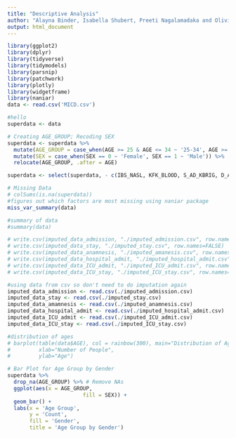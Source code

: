 ```yaml
---
title: "Descriptive Analysis"
author: "Alayna Binder, Isabella Shubert, Preeti Nagalamadaka and Olivia Xiao"
output: html_document
---
```


```r
library(ggplot2)
library(dplyr)
library(tidyverse)
library(tidymodels)
library(parsnip)
library(patchwork)
library(plotly)
library(widgetframe)
library(naniar)
data <- read.csv('MICD.csv')
```

```r
#hello
superdata <- data

# Creating AGE_GROUP; Recoding SEX
superdata <- superdata %>%
  mutate(AGE_GROUP = case_when(AGE >= 25 & AGE <= 34 ~ '25-34', AGE >= 35 & AGE <= 44 ~ '35-44', AGE >= 45 & AGE <= 54 ~ '45-54', AGE >= 55  & AGE <= 64 ~ '55-64', AGE >= 65 & AGE <= 74 ~ '65-74', AGE >= 75 & AGE <= 84 ~ '75-84', AGE >= 85 ~ '85+')) %>%
  mutate(SEX = case_when(SEX == 0 ~ 'Female', SEX == 1 ~ 'Male')) %>%
  relocate(AGE_GROUP, .after = AGE) 

superdata <- select(superdata, - c(IBS_NASL, KFK_BLOOD, S_AD_KBRIG, D_AD_KBRIG, NOT_NA_KB, LID_KB, NA_KB))

```

```r

# Missing Data
# colSums(is.na(superdata))
#figures out which factors are most missing using naniar package
miss_var_summary(data)

#summary of data
#summary(data)

```

```r

# write.csv(imputed_data_admission, "./imputed_admission.csv", row.names=FALSE)
# write.csv(imputed_data_stay, "./imputed_stay.csv", row.names=FALSE)
# write.csv(imputed_data_anamnesis, "./imputed_amanesis.csv", row.names=FALSE)
# write.csv(imputed_data_hospital_admit, "./imputed_hospital_admit.csv", row.names=FALSE)
# write.csv(imputed_data_ICU_admit, "./imputed_ICU_admit.csv", row.names=FALSE)
# write.csv(imputed_data_ICU_stay, "./imputed_ICU_stay.csv", row.names=FALSE)

#using data from csv so don't need to do imputation again
imputed_data_admission <- read.csv(./imputed_admission.csv)
imputed_data_stay <- read.csv(./imputed_stay.csv)
imputed_data_amamnesis <- read.csv(./imputed_anamnesis.csv)
imputed_data_hospital_admit <- read.csv(./imputed_hospital_admit.csv)
imputed_data_ICU_admit <- read.csv(./imputed_ICU_admit.csv)
imputed_data_ICU_stay <- read.csv(./imputed_ICU_stay.csv)

```

```r

#distribution of ages
# barplot(table(data$AGE), col = rainbow(300), main="Distribution of Ages in the Study",
#         xlab="Number of People",
#         ylab="Age")

# Bar Plot for Age Group by Gender
superdata %>%
  drop_na(AGE_GROUP) %>% # Remove NAs
  ggplot(aes(x = AGE_GROUP,
                        fill = SEX)) +
  geom_bar() +
  labs(x = 'Age Group',
       y = 'Count',
       fill = 'Gender',
       title = 'Age Group by Gender')

```

